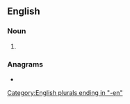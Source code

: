 ==English==

===Noun===
{{head|en|noun plural form}}

# {{plural of|axeman|lang=en}}

===Anagrams===
* {{anagrams|en|examen}}

[[Category:English plurals ending in "-en"]]